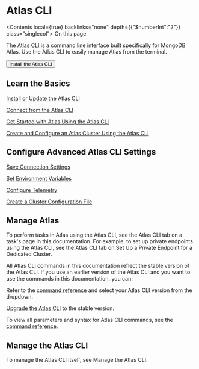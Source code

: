<span id="std-label-atlas-cli" />

# Atlas CLI

<Meta description="Manage Atlas from the terminal using the Atlas CLI, including installation, connection, and cluster configuration." />

<Contents local={true} backlinks="none" depth={{"$numberInt":"2"}} class="singlecol">
  On this page
</Contents>

The [Atlas CLI](https://www.mongodb.com/docs/atlas/cli/current/) is a command line interface built
specifically for MongoDB Atlas. Use the Atlas CLI to easily
manage Atlas from the terminal.

<Button uri="https://www.mongodb.com/docs/atlas/cli/stable/install-atlas-cli/">
  Install the Atlas CLI
</Button>

## Learn the Basics

[Install or Update the Atlas CLI](https://www.mongodb.com/docs/atlas/cli/current/install-atlas-cli/)

[Connect from the Atlas CLI](https://www.mongodb.com/docs/atlas/cli/current/connect-atlas-cli/)

[Get Started with Atlas Using the Atlas CLI](https://www.mongodb.com/docs/atlas/cli/current/atlas-cli-getting-started/)

[Create and Configure an Atlas Cluster Using the Atlas CLI](https://www.mongodb.com/docs/atlas/cli/current/atlas-cli-quickstart/)

## Configure Advanced Atlas CLI Settings

[Save Connection Settings](https://www.mongodb.com/docs/atlas/cli/current/atlas-cli-save-connection-settings/)

[Set Environment Variables](https://www.mongodb.com/docs/atlas/cli/current/atlas-cli-env-variables/)

[Configure Telemetry](https://www.mongodb.com/docs/atlas/cli/current/telemetry/)

[Create a Cluster Configuration File](https://www.mongodb.com/docs/atlas/cli/current/cluster-config-file/)

## Manage Atlas

To perform tasks in Atlas using the Atlas CLI, see the
<Guilabel>Atlas CLI</Guilabel> tab on a task's page in this documentation. For example, to set up private endpoints using the Atlas CLI, see
the <Guilabel>Atlas CLI</Guilabel> tab on Set Up a Private Endpoint for a Dedicated Cluster.

All Atlas CLI commands in this documentation reflect the stable
version of the Atlas CLI. If you use an earlier version of
the Atlas CLI and you want to use the commands in this
documentation, you can:

Refer to the [command reference](https://www.mongodb.com/docs/atlas/cli/current/command/atlas/)
and select your Atlas CLI version from the dropdown.

[Upgrade the Atlas CLI](https://www.mongodb.com/docs/atlas/cli/current/install-atlas-cli/#update-the-atlas-cli)
to the stable version.

To view all parameters and syntax for Atlas CLI commands, see the
[command reference](https://www.mongodb.com/docs/atlas/cli/current/command/atlas/).

## Manage the Atlas CLI

To manage the Atlas CLI itself, see Manage the Atlas CLI.

<Toctree titlesonly={true} />


